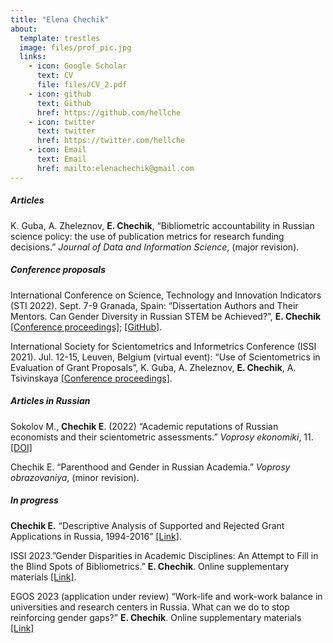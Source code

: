 ```yaml
---
title: "Elena Chechik"
about:
  template: trestles
  image: files/prof_pic.jpg
  links:
    - icon: Google Scholar
      text: CV
      file: files/CV_2.pdf
    - icon: github
      text: Github
      href: https://github.com/hellche
    - icon: twitter
      text: twitter
      href: https://twitter.com/hellche
    - icon: Email
      text: Email
      href: mailto:elenachechik@gmail.com
---
```


##### Articles

K. Guba, A. Zheleznov, **E. Chechik**, "Bibliometric accountability in Russian science policy: the use of publication metrics for research funding decisions." *Journal of Data and Information Science*, (major revision).

##### Conference proposals

International Conference on Science, Technology and Innovation Indicators (STI 2022). Sept. 7-9 Granada, Spain: "Dissertation Authors and Their Mentors. Can Gender Diversity in Russian STEM be Achieved?", **E. Chechik** [\[Conference proceedings\]](https://zenodo.org/record/6956906#.ZAJ8nexBw-R); [\[GitHub\]](https://github.com/hellche/stem_sti).

International Society for Scientometrics and Informetrics Conference (ISSI 2021). Jul. 12-15, Leuven, Belgium (virtual event): "Use of Scientometrics in Evaluation of Grant Proposals", K. Guba, A. Zheleznov, **E. Chechik**, A. Tsivinskaya [\[Conference proceedings\]](https://www.issi-society.org/publications/issi-conference-proceedings/proceedings-of-issi-2021/).

##### Articles in Russian

Sokolov M., **Chechik E**. (2022) "Academic reputations of Russian economists and their scientometric assessments." *Voprosy ekonomiki*, 11. [\[DOI\]](https://doi.org/10.32609/0042-8736-2022-11-117-135)

Chechik E. "Parenthood and Gender in Russian Academia." *Voprosy obrazovaniya*, (minor revision).

##### In progress

**Chechik E.** "Descriptive Analysis of Supported and Rejected Grant Applications in Russia, 1994-2016" [\[Link\]](https://hellche.github.io/grant_applications/).

ISSI 2023."Gender Disparities in Academic Disciplines: An Attempt to Fill in the Blind Spots of Bibliometrics." **E. Chechik**. Online supplementary materials [\[Link\]](https://hellche.github.io/issi2023/).

EGOS 2023 (application under review) "Work-life and work-work balance in universities and research centers in Russia. What can we do to stop reinforcing gender gaps?" **E. Chechik**. Online supplementary materials [\[Link\]](https://hellche.github.io/egos2023/)

<!-- Presentations -->

<!-- wp -->
